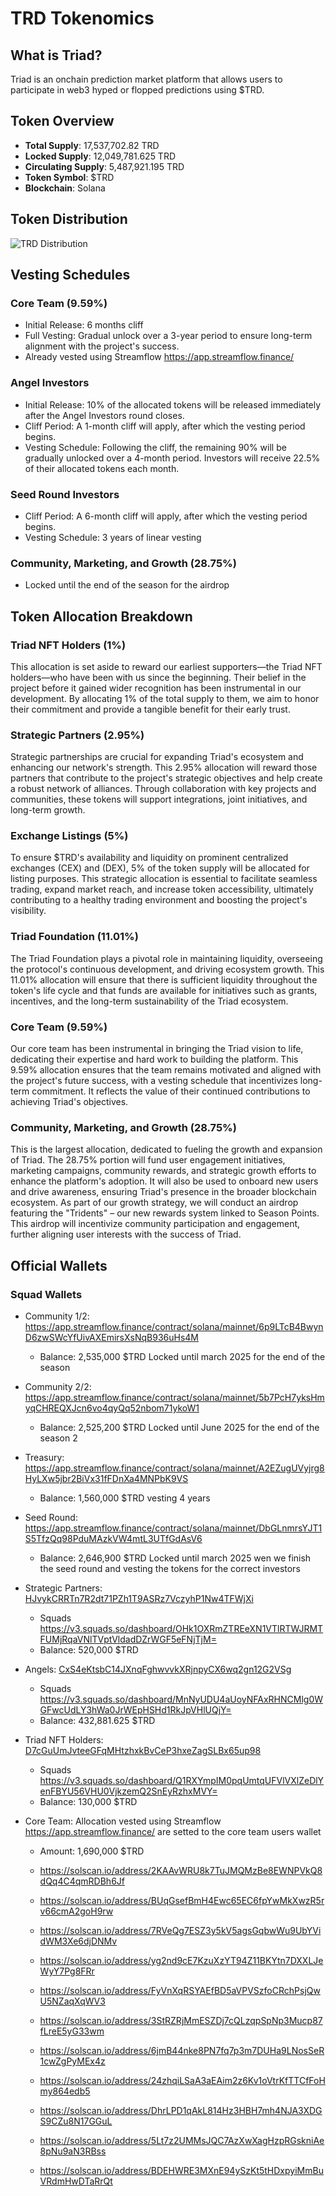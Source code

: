 
# TRD Tokenomics

## What is Triad?

Triad is an onchain prediction market platform that allows users to participate in web3 hyped or flopped predictions using $TRD.

## Token Overview

- **Total Supply**: 17,537,702.82 TRD
- **Locked Supply**: 12,049,781.625 TRD
- **Circulating Supply**: 5,487,921.195 TRD
- **Token Symbol**: $TRD
- **Blockchain**: Solana

## Token Distribution

![TRD Distribution](/images/trd-tokenomics.png)

## Vesting Schedules

### Core Team (9.59%)

- Initial Release: 6 months cliff
- Full Vesting: Gradual unlock over a 3-year period to ensure long-term alignment with the project's success.
- Already vested using Streamflow https://app.streamflow.finance/

### Angel Investors

- Initial Release: 10% of the allocated tokens will be released immediately after the Angel Investors round closes.
- Cliff Period: A 1-month cliff will apply, after which the vesting period begins.
- Vesting Schedule: Following the cliff, the remaining 90% will be gradually unlocked over a 4-month period. Investors will receive 22.5% of their allocated tokens each month.

### Seed Round Investors

- Cliff Period: A 6-month cliff will apply, after which the vesting period begins.
- Vesting Schedule: 3 years of linear vesting

### Community, Marketing, and Growth (28.75%)

- Locked until the end of the season for the airdrop

## Token Allocation Breakdown

### Triad NFT Holders (1%)

This allocation is set aside to reward our earliest supporters—the Triad NFT holders—who have been with us since the beginning. Their belief in the project before it gained wider recognition has been instrumental in our development. By allocating 1% of the total supply to them, we aim to honor their commitment and provide a tangible benefit for their early trust.

### Strategic Partners (2.95%)

Strategic partnerships are crucial for expanding Triad's ecosystem and enhancing our network's strength. This 2.95% allocation will reward those partners that contribute to the project's strategic objectives and help create a robust network of alliances. Through collaboration with key projects and communities, these tokens will support integrations, joint initiatives, and long-term growth.

### Exchange Listings (5%)

To ensure $TRD's availability and liquidity on prominent centralized exchanges (CEX) and (DEX), 5% of the token supply will be allocated for listing purposes. This strategic allocation is essential to facilitate seamless trading, expand market reach, and increase token accessibility, ultimately contributing to a healthy trading environment and boosting the project's visibility.

### Triad Foundation (11.01%)

The Triad Foundation plays a pivotal role in maintaining liquidity, overseeing the protocol's continuous development, and driving ecosystem growth. This 11.01% allocation will ensure that there is sufficient liquidity throughout the token's life cycle and that funds are available for initiatives such as grants, incentives, and the long-term sustainability of the Triad ecosystem.

### Core Team (9.59%)

Our core team has been instrumental in bringing the Triad vision to life, dedicating their expertise and hard work to building the platform. This 9.59% allocation ensures that the team remains motivated and aligned with the project's future success, with a vesting schedule that incentivizes long-term commitment. It reflects the value of their continued contributions to achieving Triad's objectives.

### Community, Marketing, and Growth (28.75%)

This is the largest allocation, dedicated to fueling the growth and expansion of Triad. The 28.75% portion will fund user engagement initiatives, marketing campaigns, community rewards, and strategic growth efforts to enhance the platform's adoption. It will also be used to onboard new users and drive awareness, ensuring Triad's presence in the broader blockchain ecosystem. As part of our growth strategy, we will conduct an airdrop featuring the "Tridents" – our new rewards system linked to Season Points. This airdrop will incentivize community participation and engagement, further aligning user interests with the success of Triad.

## Official Wallets

### Squad Wallets

- Community 1/2: https://app.streamflow.finance/contract/solana/mainnet/6p9LTcB4BwynD6zwSWcYfUivAXEmirsXsNqB936uHs4M

  - Balance: 2,535,000 $TRD Locked until march 2025 for the end of the season

- Community 2/2: https://app.streamflow.finance/contract/solana/mainnet/5b7PcH7yksHmyqCHREQXJcn6vo4qyQq52nbom71ykoW1

  - Balance: 2,525,200 $TRD Locked until June 2025 for the end of the season 2

- Treasury: https://app.streamflow.finance/contract/solana/mainnet/A2EZugUVyjrg8HyLXw5jbr2BiVx31fFDnXa4MNPbK9VS

  - Balance: 1,560,000 $TRD vesting 4 years

- Seed Round: https://app.streamflow.finance/contract/solana/mainnet/DbGLnmrsYJT1S5TfzQq98PduMAzkVW4mtL3UTfGdAsV6

  - Balance: 2,646,900 $TRD Locked until march 2025 wen we finish the seed round and vesting the tokens for the correct investors

- Strategic Partners: [HJvykCRRTn7R2dt71PZh1T9ASRz7VczyhP1Nw4TFWjXi](https://solscan.io/address/HJvykCRRTn7R2dt71PZh1T9ASRz7VczyhP1Nw4TFWjXi)

  - Squads https://v3.squads.so/dashboard/OHk1OXRmZTREeXN1VTlRTWJRMTFUMjRqaVNlTVptVldadDZrWGF5eFNjTjM=
  - Balance: 520,000 $TRD

- Angels: [CxS4eKtsbC14JXnqFghwvvkXRjnpyCX6wq2gn12G2VSg](https://solscan.io/address/CxS4eKtsbC14JXnqFghwvvkXRjnpyCX6wq2gn12G2VSg)

  - Squads https://v3.squads.so/dashboard/MnNyUDU4aUoyNFAxRHNCMlg0WGFwcUdLY3hWa0JrWEpHSHd1RkJpVHlUQjY=
  - Balance: 432,881.625 $TRD

- Triad NFT Holders: [D7cGuUmJvteeGFqMHtzhxkBvCeP3hxeZagSLBx65up98](https://solscan.io/address/D7cGuUmJvteeGFqMHtzhxkBvCeP3hxeZagSLBx65up98)

  - Squads https://v3.squads.so/dashboard/Q1RXYmpIM0pqUmtqUFVlVXlZeDlYenFBYU56VHU0VjkzemQ2SnEyRzhxMVY=
  - Balance: 130,000 $TRD

- Core Team: Allocation vested using Streamflow https://app.streamflow.finance/ are setted to the core team users wallet

  - Amount: 1,690,000 $TRD

  - https://solscan.io/address/2KAAvWRU8k7TuJMQMzBe8EWNPVkQ8dQq4C4qmRDBh6Jf

  - https://solscan.io/address/BUqGsefBmH4Ewc65EC6fpYwMkXwzR5rv66cmA2goH9rw

  - https://solscan.io/address/7RVeQg7ESZ3y5kV5agsGqbwWu9UbYVidWM3Xe6djDNMv

  - https://solscan.io/address/yg2nd9cE7KzuXzYT94Z11BKYtn7DXXLJeWyY7Pg8FRr

  - https://solscan.io/address/FyVnXqRSYAEfBD5aVPVSzfoCRchPsjQwU5NZaqXqWV3

  - https://solscan.io/address/3StRZRjMmESZDj7cQLzqpSpNp3Mucp87fLreE5yG33wm

  - https://solscan.io/address/6jmB44nke8PN7fq7p3m7DUHa9LNosSeR1cwZgPyMEx4z

  - https://solscan.io/address/24zhqiLSaA3aEAim2z6Kv1oVtrKfTTCfFoHmy864edb5

  - https://solscan.io/address/DhrLPD1qAkL814Hz3HBH7mh4NJA3XDGS9CZu8N17GGuL

  - https://solscan.io/address/5Lt7z2UMMsJQC7AzXwXagHzpRGskniAe8pNu9aN3RBss

  - https://solscan.io/address/BDEHWRE3MXnE94ySzKt5tHDxpyiMmBuVRdmHwDTaRrQt
